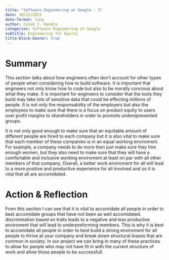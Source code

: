 ```yaml
---
title: "Software Engineering at Google - 5"
date: 10/12/2023
date-format: long
author: Caleb J. Kendra
categories: Software Engineering at Google
subtitle: Engineering for Equity
title-block-banner: true
---
```


# Summary

This section talks about how engineers often don't account for other types of people when considering how to build software. It is important that engineers not only know how to code but also to be morally concious about what they make. It is important for engineers to consider that the tools they build may take lots of sensitive data that could be effecting millions of people. It is not only the responsability of the employers but also the employees to make sure that there is a focus on product equity to users over profit margins to shareholders in order to promote underepresented groups.

It is not only good enough to make sure that an equitable amount of different people are hired to each company but it is also vital to make sure that each member of these companies is in an equal working enviroment. For example, a company needs to do more then just make sure they hire enough women, but they also need to make sure that they will have a comfortable and inclusive working enviroment at least on par with all other members of that company. Overall, a better work enviroment for all will lead to a more positive and productive experience for all involved and so it is vital that all are accomidated.

# Action & Reflection

From this section I can see that it is vital to accomidate all people in order to best accomidate groups that have not been as well accomidated. discrimination based on traits leads to a negative and less productive enviroment that will lead to underpreforming members. This is why it is best to accomidate all people in order to best build a strong enviroment for all people to thrive at your company and break down structural biases that are common in society. In our project we can bring in many of these practices to allow for people who may not have fit in with the current structure of work and allow those people to be successfull.